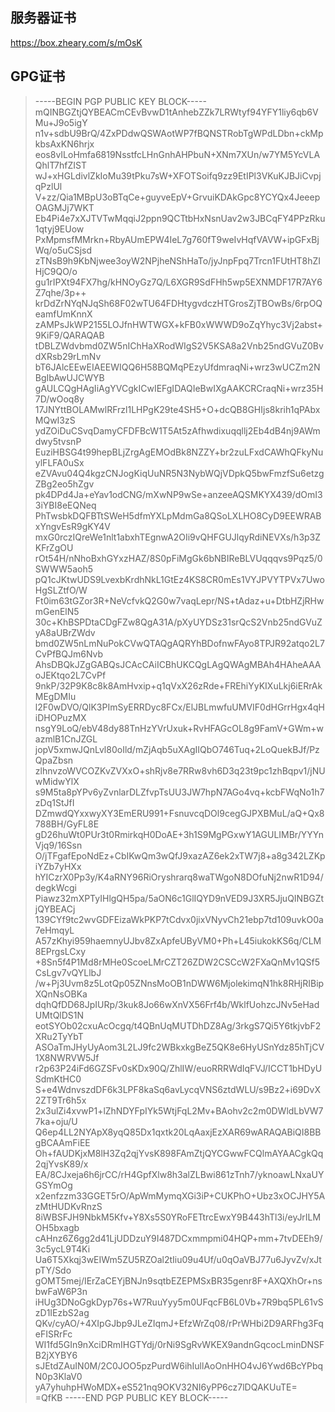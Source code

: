 ## 服务器证书

https://box.zheary.com/s/mOsK

## GPG证书

>-----BEGIN PGP PUBLIC KEY BLOCK-----
mQINBGZtjQYBEACmCEvBvwD1tAnhebZZk7LRWtyf94YFY1liy6qb6VMu+J9o5igY
n1v+sdbU9BrQ/4ZxPDdwQSWAotWP7fBQNSTRobTgWPdLDbn+ckMpkbsAxKN6hrjx
eos8vILoHmfa6819NsstfcLHnGnhAHPbuN+XNm7XUn/w7YM5YcVLAQhlT7hfZIST
wJ+xHGLdivlZkIoMu39tPku7sW+XFOTSoifq9zz9EtIPl3VKuKJBJiCvpjqPzlUl
V+zz/Qia1MBpU3oBTqCe+guyveEpV+GrvuiKDAkGpc8YCYQx4JeeepOAGMJj7WKT
Eb4Pi4e7xXJTVTwMqqiJ2ppn9QCTtbHxNsnUav2w3JBCqFY4PPzRku1qtyj9EUow
PxMpmsfMMrkn+RbyAUmEPW4IeL7g760fT9weIvHqfVAVW+ipGFxBjWq/o5uCSjsd
zTNsB9h9KbNjwee3oyW2NPjheNShHaTo/jyJnpFpq7Trcn1FUtHT8hZIHjC9QO/o
gu1rIPXt94FX7hg/kHNOyGz7Q/L6XGR9SdFHh5wp5EXNMDF17R7AY6Z7qhe/3p++
krDdZrNYqNJqSh68F02wTU64FDHtygvdczHTGrosZjTBOwBs/6rpOQeamfUmKnnX
zAMPsJkWP2155LOJfnHWTWGX+kFB0xWWWD9oZqYhyc3Vj2abst+9KiF9/QARAQAB
tDBLZWdvbmd0ZW5nIChHaXRodWIgS2V5KSA8a2Vnb25ndGVuZ0BvdXRsb29rLmNv
bT6JAlcEEwEIAEEWIQQ6H58BQMqPEzyUfdmraqNi+wrz3wUCZm2NBgIbAwUJCWYB
gAULCQgHAgIiAgYVCgkICwIEFgIDAQIeBwIXgAAKCRCraqNi+wrz35H7D/wOoq8y
17JNYttBOLAMwlRFrzl1LHPgK29te4SH5+O+dcQB8GHIjs8krih1qPAbxMQwI3zS
ydZOiDuCSvqDamyCFDFBcW1T5At5zAfhwdixuqqllj2Eb4dB4nj9AWmdwy5tvsnP
EuziHBSG4t99hepBLjZrgAgEMOdBk8NZZY+br2zuLFxdCAWhQFkyNuylFLFA0uSx
eZVAvu04Q4kgzCNJogKiqUuNR5N3NybWQjVDpkQ5bwFmzfSu6etzgZBg2eo5hZgv
pk4DPd4Ja+eYav1odCNG/mXwNP9wSe+anzeeAQSMKYX439/dOmI33iYBI8eEQNeq
PhTwsbkDQFBTtSWeH5dfmYXLpMdmGa8QSoLXLHO8CyD9EEWRABxYngvEsR9gKY4V
mxG0rczIQreWe1nlt1abxhTEgnwA2OIi9vQHFGUJlqyRdiNEVXs/h3p3ZKFrZgOU
rOt54H/nNhoBxhGYxzHAZ/8S0pFiMgGk6bNBIReBLVUqqqvs9Pqz5/0SWWW5aoh5
pQ1cJKtwUDS9LvexbKrdhNkL1GtEz4KS8CR0mEs1VYJPVYTPVx7UwoHgSLZtfO/W
Ft0im63tGZor3R+NeVcfvkQ2G0w7vaqLepr/NS+tAdaz+u+DtbHZjRHwmGenElN5
30c+KhBSPDtaCDgFZw8QgA31A/pXyUYDSz31srQcS2Vnb25ndGVuZyA8aUBrZWdv
bmd0ZW5nLmNuPokCVwQTAQgAQRYhBDofnwFAyo8TPJR92atqo2L7CvPfBQJm6Nvb
AhsDBQkJZgGABQsJCAcCAiICBhUKCQgLAgQWAgMBAh4HAheAAAoJEKtqo2L7CvPf
9nkP/32P9K8c8k8AmHvxip+q1qVxX26zRde+FREhiYyKIXuLkj6iERrAkMEgDMIu
l2F0wDVO/QlK3PImSyERRDyc8FCx/ElJBLmwfuUMVIF0dHGrrHgx4qHiDHOPuzMX
nsgY9LoQ/ebV48dy88TnHzYVrUxuk+RvHFAGcOL8g9FamV+GWm+wazmlB1CnJZGL
jopV5xmwJQnLvl80oIld/mZjAqb5uXAgIIQbO746Tuq+2LoQuekBJf/PzQpaZbsn
zlhnvzoWVCOZKvZVXxO+shRjv8e7RRw8vh6D3q23t9pc1zhBqpv1/jNUwMidwYlX
s9M5ta8pYPv6yZvnlarDLZfvpTsUU3JW7hpN7AGo4vq+kcbFWqNo1h7zDq1StJfI
DZmwdQYxxwyXY3EmERU991+FsnuvcqDOl9cegGJPXBMuL/aQ+Qx8788BH/GyFL8E
gD26huWt0PUr3t0RmirkqH0DoAE+3h1S9MgPGxwY1AGULIMBr/YYYnVjq9/16Ssn
O/jTFgafEpoNdEz+CbIKwQm3wQfJ9xazAZ6ek2xTW7j8+a8g342LZKpiYZb7yHXx
hYICzrX0Pp3y/K4aRNY96RiOryshrarq8waTWgoN8DOfuNj2nwR1D94/degkWcgi
Piawz32mXPTyIHlgQH5pa/5aON6c1GlIQYD9nVED9J3XR5JjuQINBGZtjQYBEACj
139CYf9tc2wvGDFEizaWkPKP7tCdvx0jixVNyvCh21ebp7td109uvkO0a7eHmqyL
A57zKhyi959haemnyUJbv8ZxApfeUByVM0+Ph+L45iukokKS6q/CLM8EPrgsLCxy
+8Sn5f4P1Md8rMHe0ScoeLMrCZT26ZDW2CSCcW2FXaQnMv1QSf5CsLgv7vQYLlbJ
/w+Pj3Uvm8z5LotQp05ZNnsMoOB1nDWW6MjolekimqN1hk8RHjRIBipXQnNsOBKa
dqhQfDD68JpIURp/3kuk8Jo66wXnVX56Frf4b/WklfUohzcJNv5eHadUMtQlDS1N
eotSYOb02cxuAcOcgq/t4QBnUqMUTDhDZ8Ag/3rkgS7Qi5Y6tkjvbF2XRu2TyYbT
ASOaTmJHyUyAom3L2LJ9fc2WBkxkgBeZ5QK8e6HyUSnYdz85hTjCV1X8NWRVW5Jf
r2p63P24iFd6GZSFv0sKDx90Q/ZhlIW/euoRRRWdIqFVJ/ICCT1bHDyUSdmKtHC0
S+e4WdnvszdDF6k3LPF8kaSq6avLycqVNS6ztdWLU/s9Bz2+i69DvX2ZT9Tr6h5x
2x3ulZi4xvwP1+lZhNDYFpIYk5WtjFqL2Mv+BAohv2c2m0DWldLbVW77ka+oju/U
Q6ep4LL2NYApX8yqQ85Dx1qxtk20LqAaxjEzXAR69wARAQABiQI8BBgBCAAmFiEE
Oh+fAUDKjxM8lH3Zq2qjYvsK898FAmZtjQYCGwwFCQlmAYAACgkQq2qjYvsK89/x
EA/8CJxeja6h6jrCC/rH4GpfXlw8h3alZLBwi861zTnh7/yknoawLNxaUYGSYmOg
x2enfzzm33GGET5rO/ApWmMymqXGi3iP+CUKPhO+Ubz3xOCJHY5AzMtHUDKvRnzS
8iWBSFJH9NbkM5Kfv+Y8Xs5S0YRoFETtrcEwxY9B443hTl3i/eyJrILMOH5bxagb
cAHnz6Z6gg2d41LjUDDzuY9I487DCxmmpmi04HQP+mm+7tvDEEh9/3c5ycL9T4Ki
Ua6T5Xkqj3wEIWm5ZU5RZOal2tIiu09u4Uf/u0qOaVBJ77u6JyvZv/xJtpTY/Sdo
gOMT5mej/IErZaCEYjBNJn9sqtbEZEPMSxBR35genr8F+AXQXhOr+nsbwFaW6P3n
iHUg3DNoGgkDyp76s+W7RuuYyy5m0UFqcFB6L0Vb+7R9bq5PL61vSzD1IEzbS2ag
QKv/cyAO/+4XIpGJbp9JLeZIqmJ+EfzWrZq08/rPrWHbi2D9ARFhg3FqeFISRrFc
WI1fd5GIn9nXciDRmIHGTYdj/0rNi9SgRvWKEX9andnGqcocLminDNSFB2jXYBY6
sJEtdZAuIN0M/2C0JOO5pzPurdW6ihIullAoOnHHO4vJ6Ywd6BcYPbqN0p3KlaV0
yA7yhuhpHWoMDX+eS521nq9OKV32NI6yPP6cz7lDQAKUuTE=
=QfKB
-----END PGP PUBLIC KEY BLOCK-----

